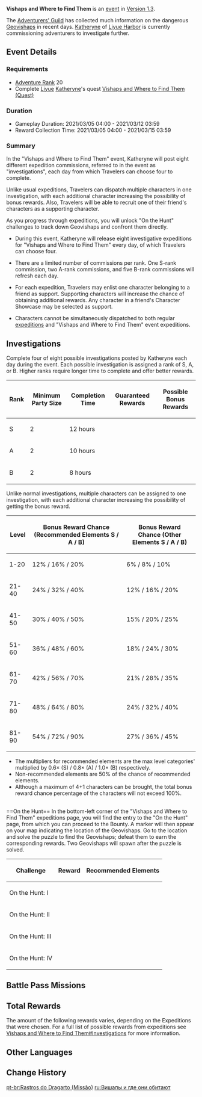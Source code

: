 {{EventTabs}}
{{Event
|name              = Vishaps and Where to Find Them
|image             = Vishaps and Where to Find Them Event Announcement.jpg
|type              = In-Game
|type2             = Expedition
|time_known        = yes
|time_start        = 2021-03-05 04:00:00
|time_end          = 2021-03-12 03:59:59
|link              = https://genshin.hoyoverse.com/en/news/detail/9039
|link2             = https://genshin.hoyoverse.com/en/news/detail/9077
}}
'''Vishaps and Where to Find Them''' is an [[event]] in [[Version 1.3]].

The [[Adventurers' Guild]] has collected much information on the dangerous [[Geovishaps]] in recent days. [[Katheryne]] of [[Liyue Harbor]] is currently commissioning adventurers to investigate further.

==Event Details==
===Requirements===
*[[Adventure Rank]] 20
*Complete [[Liyue]] [[Katheryne]]'s quest [[Vishaps and Where to Find Them (Quest)]]

===Duration===
*Gameplay Duration: 2021/03/05 04:00 - 2021/03/12 03:59
*Reward Collection Time: 2021/03/05 04:00 - 2021/03/15 03:59

===Summary===
In the "Vishaps and Where to Find Them" event, Katheryne will post eight different expedition commissions, referred to in the event as "investigations", each day from which Travelers can choose four to complete.

Unlike usual expeditions, Travelers can dispatch multiple characters in one investigation, with each additional character increasing the possibility of bonus rewards. Also, Travelers will be able to recruit one of their friend's characters as a supporting character.

As you progress through expeditions, you will unlock "On the Hunt" challenges to track down Geovishaps and confront them directly.

*During this event, Katheryne will release eight investigative expeditions for "Vishaps and Where to Find Them" every day, of which Travelers can choose four.

*There are a limited number of commissions per rank. One S-rank commission, two A-rank commissions, and five B-rank commissions will refresh each day.

*For each expedition, Travelers may enlist one character belonging to a friend as support. Supporting characters will increase the chance of obtaining additional rewards. Any character in a friend's Character Showcase may be selected as support.

*Characters cannot be simultaneously dispatched to both regular [[expeditions]] and "Vishaps and Where to Find Them" event expeditions.

==Investigations==
Complete four of eight possible investigations posted by Katheryne each day during the event. Each possible investigation is assigned a rank of S, A, or B. Higher ranks require longer time to complete and offer better rewards.

{|class="wikitable" style="text-align:center;"
! Rank !! Minimum Party Size !! Completion Time !! Guaranteed Rewards !! Possible Bonus Rewards
|-
| S || 2 || 12 hours || {{Card|Primogem|20|5}}
| {{Card|Hero's Wit|4|4}}
{{Card|Mora|40,000|3}}
{{Card|Mystic Enhancement Ore|8|3}}
|-
| A || 2 || 10 hours || {{Card|Primogem|15|5}}
| {{Card|Hero's Wit|3|4}}
{{Card|Mora|30,000|3}}
{{Card|Guide to Prosperity|2|3}}
{{Card|Guide to Diligence|2|3}}
{{Card|Guide to Gold|2|3}}
{{Card|Guide to Ballad|2|3}}
{{Card|Guide to Freedom|2|3}}
{{Card|Guide to Resistance|2|3}}
|-
| B || 2 || 8 hours || {{Card|Primogem|10|5}}
| {{Card|Hero's Wit|2|4}}
{{Card|Mora|20,000|3}}
{{Card|Mystic Enhancement Ore|4|3}}
{{Card|Debris of Decarabian's City|2|3}}
{{Card|Lustrous Stone from Guyun|2|3}}
{{Card|Boreal Wolf's Cracked Tooth|2|3}}
{{Card|Piece of Aerosiderite|2|3}}
{{Card|Chains of the Dandelion Gladiator|2|3}}
{{Card|Mist Veiled Mercury Elixir|2|3}}
|}

Unlike normal investigations, multiple characters can be assigned to one investigation, with each additional character increasing the possibility of getting the bonus reward.

{|class="wikitable" style="text-align:center;"
! Level !! Bonus Reward Chance
(Recommended Elements S / A / B)
! Bonus Reward Chance
(Other Elements S / A / B)
|-
| 1-20 || 12% / 16% / 20% || 6% / 8% / 10%
|-
| 21-40 || 24% / 32% / 40% || 12% / 16% / 20%
|-
| 41-50 || 30% / 40% / 50% || 15% / 20% / 25%
|-
| 51-60 || 36% / 48% / 60% || 18% / 24% / 30%
|-
| 61-70 || 42% / 56% / 70% || 21% / 28% / 35%
|-
| 71-80 || 48% / 64% / 80% || 24% / 32% / 40%
|-
| 81-90 || 54% / 72% / 90% || 27% / 36% / 45%
|}

* The multipliers for recommended elements are the max level categories' multiplied by 0.6× (S) / 0.8× (A) / 1.0× (B) respectively.
*Non-recommended elements are 50% of the chance of recommended elements.
*Although a maximum of 4+1 characters can be brought, the total bonus reward chance percentage of the characters will not exceed 100%.

<br />
==On the Hunt==
In the bottom-left corner of the "Vishaps and Where to Find Them" expeditions page, you will find the entry to the "On the Hunt" page, from which you can proceed to the Bounty. A marker will then appear on your map indicating the location of the Geovishaps. Go to the location and solve the puzzle to find the Geovishaps; defeat them to earn the corresponding rewards. Two Geovishaps will spawn after the puzzle is solved.
{|class="wikitable" style="text-align:center;"
! Challenge !! Reward !! Recommended Elements
|-
| On the Hunt: I || {{Card|Hero's Wit|5|4}}
|{{Icon/Element|Cryo}}
|-
| On the Hunt: II || {{Card|Hero's Wit|5|4}}
|{{Icon/Element|Electro}}
|-
|On the Hunt: III
|{{Card|Hero's Wit|5|4}}
|{{Icon/Element|Hydro}}
|-
|On the Hunt: IV
|{{Card|Hero's Wit|5|4}}
|{{Icon/Element|Pyro}}
|}
==Battle Pass Missions==
{{Battle Pass Missions
|name     = Lantern-Lit Sky
|mission1 = {{Color|[Event]}} Dispatch characters to complete expeditions 16 times in Vishaps and Where to Find Them
|exp1     = 1,500
}}
==Total Rewards==
{{Event Rewards
|Mora = 20,000
|Hero's Wit = 20
|Adventurer's Experience = 8
|sort = Mora,Hero's Wit,Adventurer's Experience
}}
The amount of the following rewards varies, depending on the Expeditions that were chosen. For a full list of possible rewards from expeditions see [[Vishaps and Where to Find Them#Investigations]] for more information.
{{Event Rewards
|sort = Primogem,Hero's Wit,Adventurer's Experience,Mystic Enhancement Ore,Guide to Resistance,Guide to Ballad,Guide to Prosperity,Guide to Diligence,Guide to Gold,Chains of the Dandelion Gladiator,Debris of Decarabian's City,Boreal Wolf's Cracked Tooth,Lustrous Stone from Guyun,Mist Veiled Mercury Elixir,Piece of Aerosiderite
}}

==Other Languages==
{{Other Languages
|en      = Vishaps and Where to Find Them
|zhs     = 龙蜥寻踪
|zhs_rm  = Lóngxī Xúnzōng
|zht     = 龍蜥尋蹤
|zht_rm  = Lóngxī Xúnzōng
|zh_tl   = Searching for Traces of Dragon-Lizards
|ja      = ヴィシャップ追跡
|ja_rm   = Vishappu Tsuiseki
|ja_tl   = Vishap Tracking
|ko      = 용 도마뱀의 행방
|ko_rm   = Yong Domabaem-ui Haengbang
|ko_tl   = Whereabouts of Dragon-Lizard
|es      = Invasión de Dragartos
|es_tl   = {{Lex|Vishap|es}} Invasion
|fr      = Chasse au Géosaure
|fr_tl   = Geosaurus Hunting
|ru      = Вишапы и где они обитают
|ru_tl   = Vishaps and Where They Live
|th      = ตามล่าหา Vishap
|th_rm   = Tam La Ha Vishap
|th_tl   = 
|vi      = Tìm Rồng Đất
|vi_tl   = 
|de      = Drachenechsensuche
|de_tl   = Dragon Lizard Search
|id      = Vishap dan di Mana Mereka Berada
|id_tl   = Vishap and Where They Are
|pt      = Rastros do Dragarto
|pt_tl   = 
|tr      = Ejderler Nelerdir, Nerede Bulunurlar?
|tr_tl   = 
|it      = Elementosauri e dove trovarli
|it_tl   = 
}}

==Change History==
{{Change History|1.3}}

[[pt-br:Rastros do Dragarto (Missão)]]
[[ru:Вишапы и где они обитают]]